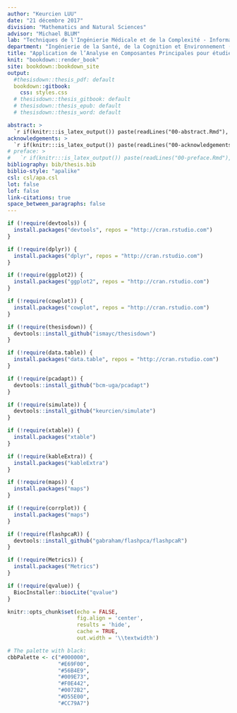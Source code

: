 ```yaml
---
author: "Keurcien LUU"
date: "21 décembre 2017"
division: "Mathematics and Natural Sciences"
advisor: "Michael BLUM"
lab: "Techniques de l'Ingénierie Médicale et de la Complexité - Informatique, Mathématiques et Applications de Grenoble (TIMC-IMAG)"
department: "Ingénierie de la Santé, de la Cognition et Environnement (EDISCE)" 
title: "Application de l’Analyse en Composantes Principales pour étudier l’adaptation biologique en génomique des populations."
knit: "bookdown::render_book"
site: bookdown::bookdown_site
output: 
  #thesisdown::thesis_pdf: default
  bookdown::gitbook:
    css: styles.css
  # thesisdown::thesis_gitbook: default
  # thesisdown::thesis_epub: default
  # thesisdown::thesis_word: default

abstract: >
  `r if(knitr:::is_latex_output()) paste(readLines("00-abstract.Rmd"), collapse = ' ')`
acknowledgements: >
  `r if(knitr:::is_latex_output()) paste(readLines("00-acknowledgements.Rmd"), collapse = ' ')`
# preface: >
#   `r if(knitr:::is_latex_output()) paste(readLines("00-preface.Rmd"), collapse = ' ')`
bibliography: bib/thesis.bib
biblio-style: "apalike"
csl: csl/apa.csl
lot: false
lof: false
link-citations: true
space_between_paragraphs: false
---
```


```r
if (!require(devtools)) {
  install.packages("devtools", repos = "http://cran.rstudio.com")
}

if (!require(dplyr)) {
  install.packages("dplyr", repos = "http://cran.rstudio.com")
}

if (!require(ggplot2)) {
  install.packages("ggplot2", repos = "http://cran.rstudio.com")
}

if (!require(cowplot)) {
  install.packages("cowplot", repos = "http://cran.rstudio.com")
}

if (!require(thesisdown)) {
  devtools::install_github("ismayc/thesisdown")
}

if (!require(data.table)) {
  install.packages("data.table", repos = "http://cran.rstudio.com")
}

if (!require(pcadapt)) {
  devtools::install_github("bcm-uga/pcadapt")
}

if (!require(simulate)) {
  devtools::install_github("keurcien/simulate")
}

if (!require(xtable)) {
  install.packages("xtable")
}

if (!require(kableExtra)) {
  install.packages("kableExtra")
}

if (!require(maps)) {
  install.packages("maps")
}

if (!require(corrplot)) {
  install.packages("maps")
}

if (!require(flashpcaR)) {
  devtools::install_github("gabraham/flashpca/flashpcaR")
}

if (!require(Metrics)) {
  install.packages("Metrics")
}

if (!require(qvalue)) {
  BiocInstaller::biocLite("qvalue")
}

knitr::opts_chunk$set(echo = FALSE,
                      fig.align = 'center',
                      results = 'hide',
                      cache = TRUE,
                      out.width = '\\textwidth')

# The palette with black:
cbbPalette <- c("#000000", 
                "#E69F00", 
                "#56B4E9", 
                "#009E73", 
                "#F0E442", 
                "#0072B2", 
                "#D55E00", 
                "#CC79A7")
```

